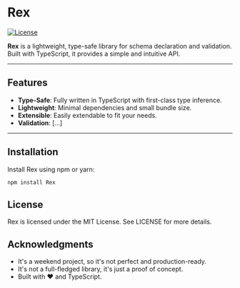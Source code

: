 # Rex

[![License](https://img.shields.io/badge/license-MIT-blue.svg)](LICENSE)

**Rex** is a lightweight, type-safe library for schema declaration and validation. Built with TypeScript, it provides a simple and intuitive API.

---

## Features

- **Type-Safe**: Fully written in TypeScript with first-class type inference.
- **Lightweight**: Minimal dependencies and small bundle size.
- **Extensible**: Easily extendable to fit your needs.
- **Validation**: [...]

---

## Installation

Install Rex using npm or yarn:

```bash
npm install Rex
```

## License

Rex is licensed under the MIT License. See LICENSE for more details.

## Acknowledgments

- It's a weekend project, so it's not perfect and production-ready.
- It's not a full-fledged library, it's just a proof of concept.
- Built with ❤️ and TypeScript.
